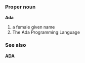 ===Proper noun===
'''Ada'''

# a female given name
# The Ada Programming Language

===See also===
'''ADA'''